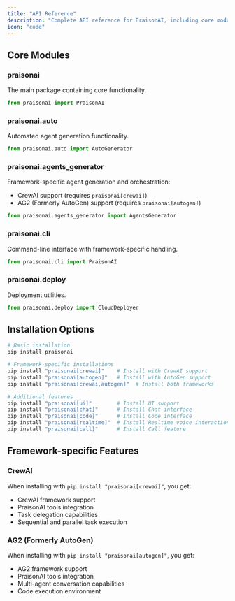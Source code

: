 ```yaml
---
title: "API Reference"
description: "Complete API reference for PraisonAI, including core modules, installation options, and framework-specific features"
icon: "code"
---
```


## Core Modules

### praisonai
The main package containing core functionality.

```python
from praisonai import PraisonAI
```

### praisonai.auto
Automated agent generation functionality.

```python
from praisonai.auto import AutoGenerator
```

### praisonai.agents_generator
Framework-specific agent generation and orchestration:
- CrewAI support (requires `praisonai[crewai]`)
- AG2 (Formerly AutoGen) support (requires `praisonai[autogen]`)

```python
from praisonai.agents_generator import AgentsGenerator
```

### praisonai.cli
Command-line interface with framework-specific handling.

```python
from praisonai.cli import PraisonAI
```

### praisonai.deploy
Deployment utilities.

```python
from praisonai.deploy import CloudDeployer
```

## Installation Options

```bash
# Basic installation
pip install praisonai

# Framework-specific installations
pip install "praisonai[crewai]"    # Install with CrewAI support
pip install "praisonai[autogen]"   # Install with AutoGen support
pip install "praisonai[crewai,autogen]"  # Install both frameworks

# Additional features
pip install "praisonai[ui]"        # Install UI support
pip install "praisonai[chat]"      # Install Chat interface
pip install "praisonai[code]"      # Install Code interface
pip install "praisonai[realtime]"  # Install Realtime voice interaction
pip install "praisonai[call]"      # Install Call feature
```

## Framework-specific Features

### CrewAI
When installing with `pip install "praisonai[crewai]"`, you get:
- CrewAI framework support
- PraisonAI tools integration
- Task delegation capabilities
- Sequential and parallel task execution

### AG2 (Formerly AutoGen)
When installing with `pip install "praisonai[autogen]"`, you get:
- AG2 framework support
- PraisonAI tools integration
- Multi-agent conversation capabilities
- Code execution environment